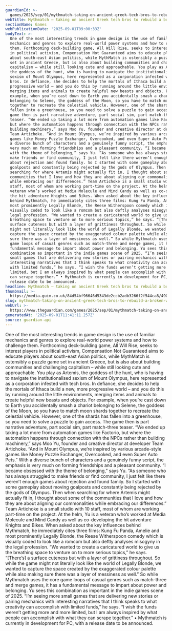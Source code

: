 ```yaml
---
guardianId: >-
  games/2025/sep/01/mythmatch-taking-on-ancient-greek-tech-bros-to-rebuild-a-broken-world
webTitle: Mythmatch – taking on ancient Greek tech bros to rebuild a broken world
sectionName: Games
webPublicationDate: '2025-09-01T09:00:33Z'
bodyText: >-
  One of the most interesting trends in game design is the use of familiar
  mechanics and genres to explore real-world power systems and how to challenge
  them. Forthcoming deck-building game, All Will Rise, seeks to interest players
  in political activism, Compensation Not Guaranteed aims to educate players
  about south-east Asian politics, while MythMatch is ostensibly a puzzle game
  set in ancient Greece, but is also about building communities and challenging
  capitalism – while still looking cute and approachable. You play as Artemis,
  the goddess of the hunt, who is having to navigate the institutionalised
  sexism of Mount Olympus, here represented as a corporation infested with tech
  bros. In defiance, she decides to help the mortals of Ithaca build a new, more
  progressive world – and you do this by running around the little environments,
  merging items and animals to create helpful new beasts and objects. For
  example, when you’re cast down to Earth you accidentally smash a chariot
  belonging to Selene, the goddess of the Moon, so you have to match moon shards
  together to recreate the celestial vehicle. However, one of the shards has
  fallen into a greenhouse, so you need to solve a puzzle to gain access. The
  game then is part narrative adventure, part social sim, part match-three
  teaser. “We ended up taking a lot more from automation games like Factorio,
  but where the automation happens through connection with the NPCs rather than
  building machinery,” says Moo Yu, founder and creative director at developer
  Team Artichoke. “And in Mount Olympus, we’re inspired by various arcade-style
  games like Money Puzzle Exchanger, Overcooked, and even Super Auto Pets.” With
  a diverse bunch of characters and a genuinely funny script, the emphasis is
  very much on forming friendships and a pleasant community. “I became obsessed
  with the theme of belonging,” says Yu. “As someone who has always struggled to
  make friends or find community, I just felt like there weren’t enough games
  about rejection and found family. So I started with some gameplay about moving
  goalposts and constantly being rejected by the gods of Olympus. Then when
  searching for where Artemis might actually fit in, I thought about some of the
  communities that I love and how they are about aligning our commonalities
  while embracing our differences.” Team Artichoke is a small studio with 10
  staff, most of whom are working part-time on the project. At the helm, Yu is a
  veteran who’s worked at Media Molecule and Mind Candy as well as co-developing
  the hit adventure Knights and Bikes. When asked about the key influences
  behind Mythmatch, he immediately cites three films: Kung Fu Panda, Amelie and
  most prominently Legally Blonde, the Reese Witherspoon comedy which is
  visually coded to look like a romcom but also deftly analyses misogyny in the
  legal profession. “We wanted to create a caricatured world to give us the
  breathing space to venture on to more serious topics,” he says. “[There’s] a
  surface cuteness but with a layer of grittiness throughout. So while the game
  might not literally look like the world of Legally Blonde, we wanted to
  capture the space created by the exaggerated colour palette while also making
  sure there was a layer of messiness as well.” So while Mythmatch uses the core
  game loops of casual genres such as match-three and merge games, it has a
  fundamental message to impart about power and belonging. Yu sees this
  combination as important in the indie games scene of 2025. “I’m seeing more
  small games that are delivering new stories or pairing mechanics with
  interesting narratives that I think speaks to what creativity can accomplish
  with limited funds,” he says. “I wish the funds weren’t getting more and more
  limited, but I am always inspired by what people can accomplish with what they
  can scrape together.” • Mythmatch is currently in development for PC, with a
  release date to be announced.
headline: Mythmatch – taking on ancient Greek tech bros to rebuild a broken world
thumbnail: >-
  https://media.guim.co.uk/84d54bf96646d5343de2ccb2adb3266f2f544ca8/490_0_2655_2124/500.jpg
slug: mythmatch-taking-on-ancient-greek-tech-bros-to-rebuild-a-broken-world
webUrl: >-
  https://www.theguardian.com/games/2025/sep/01/mythmatch-taking-on-ancient-greek-tech-bros-to-rebuild-a-broken-world
generatedAt: '2025-09-01T11:41:11.257Z'
source: guardian-api
---
```

One of the most interesting trends in game design is the use of familiar mechanics and genres to explore real-world power systems and how to challenge them. Forthcoming deck-building game, All Will Rise, seeks to interest players in political activism, Compensation Not Guaranteed aims to educate players about south-east Asian politics, while MythMatch is ostensibly a puzzle game set in ancient Greece, but is also about building communities and challenging capitalism – while still looking cute and approachable. You play as Artemis, the goddess of the hunt, who is having to navigate the institutionalised sexism of Mount Olympus, here represented as a corporation infested with tech bros. In defiance, she decides to help the mortals of Ithaca build a new, more progressive world – and you do this by running around the little environments, merging items and animals to create helpful new beasts and objects. For example, when you’re cast down to Earth you accidentally smash a chariot belonging to Selene, the goddess of the Moon, so you have to match moon shards together to recreate the celestial vehicle. However, one of the shards has fallen into a greenhouse, so you need to solve a puzzle to gain access. The game then is part narrative adventure, part social sim, part match-three teaser. “We ended up taking a lot more from automation games like Factorio, but where the automation happens through connection with the NPCs rather than building machinery,” says Moo Yu, founder and creative director at developer Team Artichoke. “And in Mount Olympus, we’re inspired by various arcade-style games like Money Puzzle Exchanger, Overcooked, and even Super Auto Pets.” With a diverse bunch of characters and a genuinely funny script, the emphasis is very much on forming friendships and a pleasant community. “I became obsessed with the theme of belonging,” says Yu. “As someone who has always struggled to make friends or find community, I just felt like there weren’t enough games about rejection and found family. So I started with some gameplay about moving goalposts and constantly being rejected by the gods of Olympus. Then when searching for where Artemis might actually fit in, I thought about some of the communities that I love and how they are about aligning our commonalities while embracing our differences.” Team Artichoke is a small studio with 10 staff, most of whom are working part-time on the project. At the helm, Yu is a veteran who’s worked at Media Molecule and Mind Candy as well as co-developing the hit adventure Knights and Bikes. When asked about the key influences behind Mythmatch, he immediately cites three films: Kung Fu Panda, Amelie and most prominently Legally Blonde, the Reese Witherspoon comedy which is visually coded to look like a romcom but also deftly analyses misogyny in the legal profession. “We wanted to create a caricatured world to give us the breathing space to venture on to more serious topics,” he says. “[There’s] a surface cuteness but with a layer of grittiness throughout. So while the game might not literally look like the world of Legally Blonde, we wanted to capture the space created by the exaggerated colour palette while also making sure there was a layer of messiness as well.” So while Mythmatch uses the core game loops of casual genres such as match-three and merge games, it has a fundamental message to impart about power and belonging. Yu sees this combination as important in the indie games scene of 2025. “I’m seeing more small games that are delivering new stories or pairing mechanics with interesting narratives that I think speaks to what creativity can accomplish with limited funds,” he says. “I wish the funds weren’t getting more and more limited, but I am always inspired by what people can accomplish with what they can scrape together.” • Mythmatch is currently in development for PC, with a release date to be announced.

